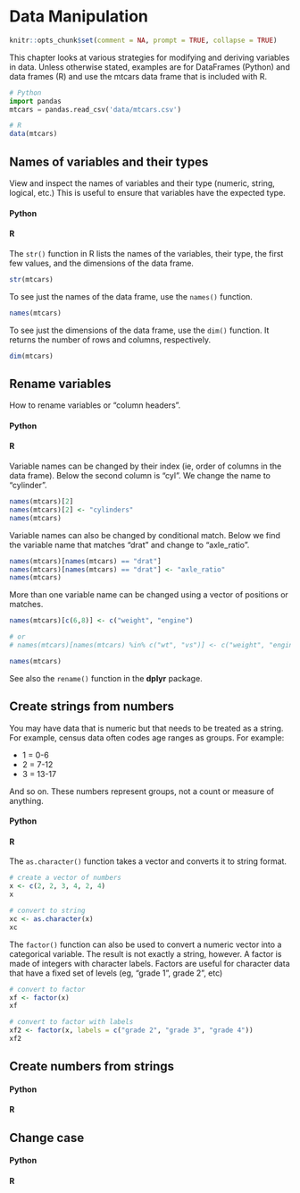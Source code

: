 # Data Manipulation

```r
knitr::opts_chunk$set(comment = NA, prompt = TRUE, collapse = TRUE)
```

This chapter looks at various strategies for modifying and deriving variables in data. Unless otherwise stated, examples are for DataFrames (Python) and data frames (R) and use the mtcars data frame that is included with R.

```python
# Python
import pandas
mtcars = pandas.read_csv('data/mtcars.csv')
```


```r
# R
data(mtcars)
```


## Names of variables and their types

View and inspect the names of variables and their type (numeric, string, logical, etc.) This is useful to ensure that variables have the expected type. 

#### Python {-}


#### R {-}

The `str()` function in R lists the names of the variables, their type, the first few values, and the dimensions of the data frame.  

```r
str(mtcars)
```

To see just the names of the data frame, use the `names()` function.

```r
names(mtcars)
```

To see just the dimensions of the data frame, use the `dim()` function. It returns the number of rows and columns, respectively.


```r
dim(mtcars)
```


## Rename variables

How to rename variables or "column headers".

#### Python {-}


#### R {-}

Variable names can be changed by their index (ie, order of columns in the data frame). Below the second column is "cyl". We change the name to "cylinder".

```r
names(mtcars)[2]
names(mtcars)[2] <- "cylinders"
names(mtcars)
```

Variable names can also be changed by conditional match. Below we find the variable name that matches "drat" and change to "axle_ratio".

```r
names(mtcars)[names(mtcars) == "drat"]
names(mtcars)[names(mtcars) == "drat"] <- "axle_ratio"
names(mtcars)
```

More than one variable name can be changed using a vector of positions or matches.

```r
names(mtcars)[c(6,8)] <- c("weight", "engine")

# or
# names(mtcars)[names(mtcars) %in% c("wt", "vs")] <- c("weight", "engine")

names(mtcars)
```

See also the `rename()` function in the **dplyr** package. 

## Create strings from numbers

You may have data that is numeric but that needs to be treated as a string. For example, census data often codes age ranges as groups. For example:

- 1 = 0-6
- 2 = 7-12 
- 3 = 13-17

And so on. These numbers represent groups, not a count or measure of anything.

#### Python {-}


#### R {-}

The `as.character()` function takes a vector and converts it to string format.

```r
# create a vector of numbers
x <- c(2, 2, 3, 4, 2, 4)
x

# convert to string
xc <- as.character(x)
xc

```


The `factor()` function can also be used to convert a numeric vector into a  categorical variable. The result is not exactly a string, however. A factor is made of integers with character labels. Factors are useful for character data that have a fixed set of levels (eg, "grade 1", grade 2", etc)

```r
# convert to factor
xf <- factor(x)
xf

# convert to factor with labels
xf2 <- factor(x, labels = c("grade 2", "grade 3", "grade 4"))
xf2

```


## Create numbers from strings


#### Python {-}


#### R {-}


## Change case


#### Python {-}


#### R {-}
